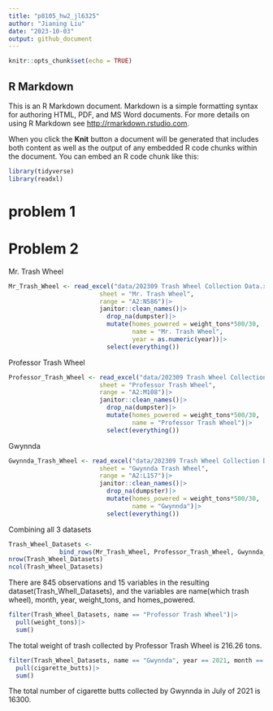 ```yaml
---
title: "p8105_hw2_jl6325"
author: "Jianing Liu"
date: "2023-10-03"
output: github_document
---
```


```r
knitr::opts_chunk$set(echo = TRUE)
```

## R Markdown

This is an R Markdown document. Markdown is a simple formatting syntax for authoring HTML, PDF, and MS Word documents. For more details on using R Markdown see <http://rmarkdown.rstudio.com>.

When you click the **Knit** button a document will be generated that includes both content as well as the output of any embedded R code chunks within the document. You can embed an R code chunk like this:

```r
library(tidyverse)
library(readxl)
```
# problem 1


# Problem 2
Mr. Trash Wheel
```r
Mr_Trash_Wheel <- read_excel("data/202309 Trash Wheel Collection Data.xlsx",
                         sheet = "Mr. Trash Wheel",
                         range = "A2:N586")|>
                         janitor::clean_names()|>
                           drop_na(dumpster)|>
                           mutate(homes_powered = weight_tons*500/30,
                                  name = "Mr. Trash Wheel",
                                  year = as.numeric(year))|>
                           select(everything())
```
Professor Trash Wheel
```r
Professor_Trash_Wheel <- read_excel("data/202309 Trash Wheel Collection Data.xlsx",
                         sheet = "Professor Trash Wheel",
                         range = "A2:M108")|>
                         janitor::clean_names()|>
                           drop_na(dumpster)|>
                           mutate(homes_powered = weight_tons*500/30,
                                  name = "Professor Trash Wheel")|>
                           select(everything())
```
Gwynnda
```r
Gwynnda_Trash_Wheel <- read_excel("data/202309 Trash Wheel Collection Data.xlsx",
                         sheet = "Gwynnda Trash Wheel",
                         range = "A2:L157")|>
                         janitor::clean_names()|>
                           drop_na(dumpster)|>
                           mutate(homes_powered = weight_tons*500/30,
                                  name = "Gwynnda")|>
                           select(everything())
```
Combining all 3 datasets
```r
Trash_Wheel_Datasets <- 
              bind_rows(Mr_Trash_Wheel, Professor_Trash_Wheel, Gwynnda_Trash_Wheel)
nrow(Trash_Wheel_Datasets)
ncol(Trash_Wheel_Datasets)
```
There are 845 observations and 15 variables in the resulting dataset(Trash_Whell_Datasets),
and the variables are name(which trash wheel), month, year, weight_tons, and homes_powered.
```r
filter(Trash_Wheel_Datasets, name == "Professor Trash Wheel")|>
  pull(weight_tons)|>
  sum()
```
The total weight of trash collected by Professor Trash Wheel is 216.26 tons.
```r
filter(Trash_Wheel_Datasets, name == "Gwynnda", year == 2021, month == "July")|>
  pull(cigarette_butts)|>
  sum()
```
The total number of cigarette butts collected by Gwynnda in July of 2021 is 16300.